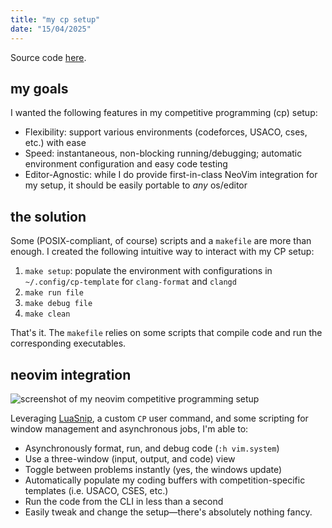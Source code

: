 ```yaml
---
title: "my cp setup"
date: "15/04/2025"
---
```


Source code [here](https://github.com/barrett-ruth/dots/blob/main/nvim/lua/cp.lua).

## my goals

I wanted the following features in my competitive programming (cp) setup:

- Flexibility: support various environments (codeforces, USACO, cses, etc.) with ease
- Speed: instantaneous, non-blocking running/debugging; automatic environment configuration and easy code testing
- Editor-Agnostic: while I do provide first-in-class NeoVim integration for my setup, it should be easily portable to _any_ os/editor

## the solution

Some (POSIX-compliant, of course) scripts and a `makefile` are more than enough. I created the following intuitive way to interact with my CP setup:

1.  `make setup`: populate the environment with configurations in `~/.config/cp-template` for `clang-format` and `clangd`
2.  `make run file`
3.  `make debug file`
4.  `make clean`

That's it. The `makefile` relies on some scripts that compile code and run the corresponding executables.

## neovim integration

![screenshot of my neovim competitive programming setup](/public/posts/my-cp-setup/cp-setup.webp)

Leveraging [LuaSnip](https://github.com/L3MON4D3/LuaSnip), a custom `CP` user command, and some scripting for window management and asynchronous jobs, I'm able to:

- Asynchronously format, run, and debug code (`:h vim.system`)
- Use a three-window (input, output, and code) view
- Toggle between problems instantly (yes, the windows update)
- Automatically populate my coding buffers with competition-specific templates (i.e. USACO, CSES, etc.)
- Run the code from the CLI in less than a second
- Easily tweak and change the setup—there's absolutely nothing fancy.
